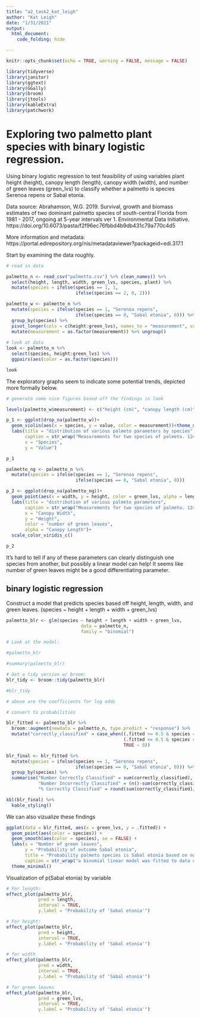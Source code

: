 ```yaml
---
title: "a2_task2_kat_leigh"
author: "Kat Leigh"
date: "1/31/2021"
output:
  html_document:
    code_folding: hide

---
```


```r
knitr::opts_chunk$set(echo = TRUE, warning = FALSE, message = FALSE)

library(tidyverse)
library(janitor)
library(ggtext)
library(GGally)
library(broom)
library(jtools)
library(kableExtra)
library(patchwork)

```
# Exploring two palmetto plant species with binary logistic regression.

Using binary logistic regression to test feasibility of using variables plant height (height), canopy length (length), canopy width (width), and number of green leaves (green_lvs) to classify whether a palmetto is species Serenoa repens or Sabal etonia.

Data source: Abrahamson, W.G. 2019. Survival, growth and biomass estimates of two dominant palmetto species of south-central Florida from 1981 - 2017, ongoing at 5-year intervals ver 1. Environmental Data Initiative. https://doi.org/10.6073/pasta/f2f96ec76fbbd4b9db431c79a770c4d5

More information and metadata: https://portal.edirepository.org/nis/metadataviewer?packageid=edi.317.1

Start by examining the data roughly.
```r
# read in data

palmetto_n <- read_csv("palmetto.csv") %>% clean_names() %>% 
  select(height, length, width, green_lvs, species, plant) %>%
  mutate(species = ifelse(species == 1, 1,
                          ifelse(species == 2, 0, 2)))

palmetto_w <- palmetto_n %>% 
  mutate(species = ifelse(species == 1, "Serenoa repens",
                          ifelse(species == 0, "Sabal etonia", 0))) %>%
  group_by(species) %>% 
  pivot_longer(cols = c(height:green_lvs), names_to = "measurement", values_to = "value") %>% 
  mutate(measurement = as.factor(measurement)) %>% ungroup()
  
# look at data
look <- palmetto_n %>%
  select(species, height:green_lvs) %>% 
  ggpairs(aes(color = as.factor(species)))

look
```

The exploratory graphs seem to indicate some potential trends, depicted more formally below.

```r
# generate some nice figures based off the findings in look

levels(palmetto_w$measurement) <- c("height (cm)", "canopy length (cm)","canopy width (cm)", "green leaves (count)")

p_1 <- ggplot(drop_na(palmetto_w))+
  geom_violin(aes(x = species, y = value, color = measurement))+theme_minimal()+facet_wrap(~measurement, labeller = labeller(levels(palmetto_w$measurement)), scales = "free_y")+
  labs(title = "distribution of various palmeto parameters by species",
       caption = str_wrap("Measurements for two species of palmeto. 12460 values recorded for each parameter.", 90),
       x = "Species",
       y = "Value")

p_1

```
```r
palmetto_ng <- palmetto_n %>% 
  mutate(species = ifelse(species == 1, "Serenoa repens",
                          ifelse(species == 0, "Sabal etonia", 0)))

p_2 <- ggplot(drop_na(palmetto_ng))+
  geom_point(aes(x = width, y = height, color = green_lvs, alpha = length))+ facet_wrap(~species)+theme_minimal()+
  labs(title = "distribution of various palmeto parameters",
       caption = str_wrap("Measurements for two species of palmeto. 12460 values recorded for each parameter.", 90),
       x = "Canopy Width",
       y = "Height",
       color = "number of green leaves",
       alpha = "Canopy Length")+
  scale_color_viridis_c()

p_2
```

It's hard to tell if any of these parameters can clearly distinguish one species from another, but possibly a linear model can help! It seems like number of green leaves might be a good differentiating parameter.

## binary logistic regression

Construct a model that predicts species based off height, length, width, and green leaves. (species ~ height + length + width + green_lvs)

```r
palmetto_blr <- glm(species ~ height + length + width + green_lvs, 
                            data = palmetto_n, 
                            family = "binomial")

# Look at the model: 

#palmetto_blr

#summary(palmetto_blr)

# Get a tidy version w/ broom: 
blr_tidy <- broom::tidy(palmetto_blr)

#blr_tidy

# above are the coefficients for log odds

# convert to probabilities

blr_fitted <- palmetto_blr %>% 
  broom::augment(newdata = palmetto_n, type.predict = "response") %>% 
  mutate("correctly_classified" = case_when((.fitted >= 0.5 & species == 1) ~ 1,
                                            (.fitted <= 0.5 & species == 0) ~ 1,
                                            TRUE ~ 0))

blr_final <- blr_fitted %>%
  mutate(species = ifelse(species == 1, "Serenoa repens",
                          ifelse(species == 0, "Sabal etonia", 0))) %>%
  group_by(species) %>% 
  summarise("Number Correctly Classified" = sum(correctly_classified),
            "Number Incorrectly Classified" = (n()-sum(correctly_classified)),
            "% Correctly Classified" = round(sum(correctly_classified)/n()*100, 1))

kbl(blr_final) %>% 
  kable_styling()

```
We can also vizualize these findings

```r

ggplot(data = blr_fitted, aes(x = green_lvs, y = .fitted)) +
  geom_point(aes(color = species)) +
  geom_smooth(aes(color = species), se = FALSE) +
  labs(x = "Number of green leaves",
       y = "Probability of outcome Sabal etonia",
       title = "Probability palmeto species is Sabal etonia based on number of green leaves",
       caption = str_wrap("a binomial linear model was fitted to data on two species of palmeto to predict the probability of being the Sabal etonia species based off knowledge of the plant's height, length, width, and number of green leaves. This model was then used to predict the probability of being this species, and this graph specifically shows how this correlates to the number of green leaves.", 100))+
  theme_minimal()
```

Visualization of p(Sabal etonia) by variable
```r
# For length:
effect_plot(palmetto_blr, 
            pred = length, 
            interval = TRUE, 
            y.label = "Probability of 'Sabal etonia'")
```

```r
# For height:
effect_plot(palmetto_blr, 
            pred = height, 
            interval = TRUE, 
            y.label = "Probability of 'Sabal etonia'")
```

```r
# for width
effect_plot(palmetto_blr, 
            pred = width, 
            interval = TRUE, 
            y.label = "Probability of 'Sabal etonia'")
```

```r
# for green leaves
effect_plot(palmetto_blr, 
            pred = green_lvs, 
            interval = TRUE, 
            y.label = "Probability of 'Sabal etonia'")
```
